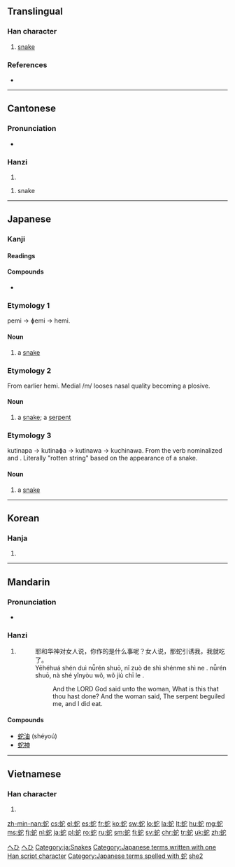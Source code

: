 ==Translingual==

===Han character===
{{Han char|rn=142|rad=虫|as=05|sn=11|four=5311<sub>1</sub>|canj=中戈十心 (LIJP)}}

# [[snake]]

===References===
* {{Han ref|kx=1080.200|dkj=32964|dj=1548.360|hdz=42845.080|uh=86C7|ud=34503|bh=B344|bd=45892}}

----

==Cantonese==

===Pronunciation===
* {{IPA|/sɛː˩/|lang=yue}}

===Hanzi===
{{yue-hanzi|jyut=|y=[[se4]], [[yi4]]}}

# {{defn|lang=yue|sort=虫05}}

# snake

----

==Japanese==

===Kanji===
{{ja-kanji|grade=c|rs=虫05}}

====Readings====
{{ja-readings
|on=[[じゃ]] (ja), [[い]] (i), [[だ]] (da)
|kun=[[へび]] (hebi), [[くちなわ]] (kuchinawa)
}}

====Compounds====
* {{l|ja|蛇口|tr=[[じゃぐち]], jaguchi}}

===Etymology 1===
pemi → ɸemi → hemi.

====Noun====
{{ja-noun|k|hira=へみ|rom=hemi|hidx=へみ}}

# a [[snake]]

===Etymology 2===
From earlier hemi. Medial /m/ looses nasal quality becoming a plosive.

====Noun====
{{ja-noun|k|hira=へび|rom=hebi|hidx=へび}}

# a [[snake]]; a [[serpent]]

===Etymology 3===
kutinapa → kutinaɸa → kutinawa → kuchinawa. From the verb {{term|朽ちる|kuchi-|to rot}} nominalized and {{term|縄|napa|string, cord}}. Literally "rotten string" based on the appearance of a snake.

====Noun====
{{ja-noun|k|hira=くちなわ|hhira=くちなは|rom=kuchinawa|hidx=くちなわ}}

# a [[snake]]

[[Category:1000 Japanese basic words|へひ]]
[[Category:ja:Reptiles|へひ]]
[[Category:ja:Snakes]]
[[Category:Japanese terms written with one Han script character]]
[[Category:Japanese terms spelled with 蛇]]
----

==Korean==

===Hanja===
{{ko-hanja|hangeul=[[사]], [[이]]|eumhun=|rv=sa, i|mr=sa, i|y=sa, i}}

# {{defn|lang=ko|sort=虫05}}

----

==Mandarin==

===Pronunciation===
* {{audio|Zh-shé.ogg|Audio|lang=cmn}}

===Hanzi===
{{cmn-hanzi|pin=[[chí]] ([[chi2]]), [[shé]] ([[she2]]), [[tuó]] ([[tuo2]]), [[yí]] ([[yi2]])|wg=[[ch'ih2|ch'ih<sup>2</sup>]], [[she2|she<sup>2</sup>]], [[t'o2|t'o<sup>2</sup>]], [[i2|i<sup>2</sup>]]}}

# {{defn|lang=cmn|sort=虫05}}
#: 耶和华神对女人说，你作的是什么事呢？女人说，那蛇引诱我，我就吃了。
#: Yēhéhuá shén duì nǚrén shuō, nǐ zuò de shì shénme shì ne . nǚrén shuō, nà shé yǐnyòu wǒ, wǒ jiù chī le .
#:: And the LORD God said unto the woman, What is this that thou hast done? And the woman said, The serpent beguiled me, and I did eat.

====Compounds====
* [[蛇油]] (shéyoú)
* [[蛇神]]

[[Category:cmn:Reptiles|she2]]

----

==Vietnamese==

===Han character===
{{vi-hantu|[[xà]]|rs=虫05}}

# {{defn|lang=vi|sort=虫05}}

[[zh-min-nan:蛇]]
[[cs:蛇]]
[[el:蛇]]
[[es:蛇]]
[[fr:蛇]]
[[ko:蛇]]
[[sw:蛇]]
[[lo:蛇]]
[[la:蛇]]
[[lt:蛇]]
[[hu:蛇]]
[[mg:蛇]]
[[ms:蛇]]
[[fj:蛇]]
[[nl:蛇]]
[[ja:蛇]]
[[pl:蛇]]
[[ro:蛇]]
[[ru:蛇]]
[[sm:蛇]]
[[fi:蛇]]
[[sv:蛇]]
[[chr:蛇]]
[[tr:蛇]]
[[uk:蛇]]
[[zh:蛇]]